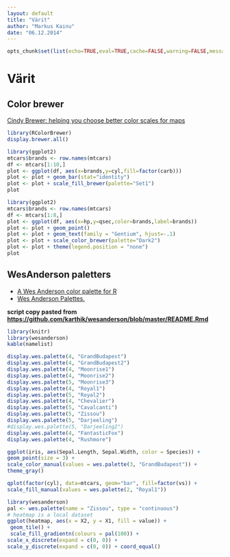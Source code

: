 ```yaml
---
layout: default
title: "Värit"
author: "Markus Kainu"
date: "06.12.2014"
---
```


```r
opts_chunk$set(list(echo=TRUE,eval=TRUE,cache=FALSE,warning=FALSE,message=FALSE,fig.path= "figure/"))
```


# Värit

## Color brewer

[Cindy Brewer: helping you choose better color scales for maps](http://blog.revolutionanalytics.com/2014/12/cindy-brewer-helping-you-choose-better-color-scales-for-maps.html)

```r
library(RColorBrewer)
display.brewer.all()
```


```r
library(ggplot2)
mtcars$brands <- row.names(mtcars)     
df <- mtcars[1:10,]
plot <- ggplot(df, aes(x=brands,y=cyl,fill=factor(carb)))
plot <- plot + geom_bar(stat="identity")
plot <- plot + scale_fill_brewer(palette="Set1")
plot
```


```r
library(ggplot2)
mtcars$brands <- row.names(mtcars)     
df <- mtcars[1:8,]
plot <- ggplot(df, aes(x=hp,y=qsec,color=brands,label=brands))
plot <- plot + geom_point()
plot <- plot + geom_text(family = "Gentium", hjust=-.1)
plot <- plot + scale_color_brewer(palette="Dark2")
plot <- plot + theme(legend.position = "none")
plot
```


## WesAnderson paletters

- [A Wes Anderson color palette for R](https://github.com/karthik/wesanderson)
- [Wes Anderson Palettes.](http://wesandersonpalettes.tumblr.com/)


**script copy pasted from <https://github.com/karthik/wesanderson/blob/master/README.Rmd>**


```r
library(knitr)
library(wesanderson)
kable(namelist)
```


```r
display.wes.palette(4, "GrandBudapest")
display.wes.palette(4, "GrandBudapest2")
display.wes.palette(4, "Moonrise1")
display.wes.palette(4, "Moonrise2")
display.wes.palette(5, "Moonrise3")
display.wes.palette(4, "Royal1")
display.wes.palette(5, "Royal2")
display.wes.palette(4, "Chevalier")
display.wes.palette(5, "Cavalcanti")
display.wes.palette(5, "Zissou")
display.wes.palette(5, "Darjeeling")
#display.wes.palette(5, "Darjeeling2")
display.wes.palette(4, "FantasticFox")
display.wes.palette(4, "Rushmore")

```

```r
ggplot(iris, aes(Sepal.Length, Sepal.Width, color = Species)) + 
geom_point(size = 3) + 
scale_color_manual(values = wes.palette(3, "GrandBudapest")) + 
theme_gray()
```


```r
qplot(factor(cyl), data=mtcars, geom="bar", fill=factor(vs)) + 
scale_fill_manual(values = wes.palette(2, "Royal1"))
```


```r
library(wesanderson)
pal <- wes.palette(name = "Zissou", type = "continuous")
# heatmap is a local dataset
ggplot(heatmap, aes(x = X2, y = X1, fill = value)) +
 geom_tile() + 
 scale_fill_gradientn(colours = pal(100)) + 
scale_x_discrete(expand = c(0, 0)) +
scale_y_discrete(expand = c(0, 0)) + coord_equal() 
```



